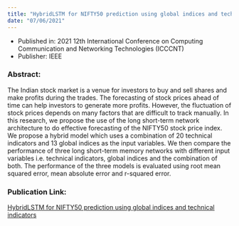 ```yaml
---
title: "HybridLSTM for NIFTY50 prediction using global indices and technical indicators"
date: "07/06/2021"
---
```


- Published in: 2021 12th International Conference on Computing Communication and Networking Technologies (ICCCNT)
- Publisher: IEEE

### Abstract:
The Indian stock market is a venue for investors to buy and sell shares and make profits during the trades. The forecasting of stock prices ahead of time can help investors to generate more profits. However, the fluctuation of stock prices depends on many factors that are difficult to track manually. In this research, we propose the use of the long short-term network architecture to do effective forecasting of the NIFTY50 stock price index. We propose a hybrid model which uses a combination of 20 technical indicators and 13 global indices as the input variables. We then compare the performance of three long short-term memory networks with different input variables i.e. technical indicators, global indices and the combination of both. The performance of the three models is evaluated using root mean squared error, mean absolute error and r-squared error.


### Publication Link: 
[HybridLSTM for NIFTY50 prediction using global indices and technical indicators](https://ieeexplore.ieee.org/document/9579732){target="_blank"}